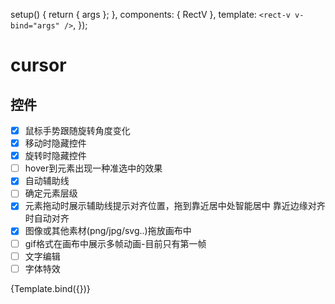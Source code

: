 

<Meta title="fabric/cursor" component={RectV} argTypes={{}} />

  setup() {
    return { args };
  },
  components: { RectV },
  template: `<rect-v v-bind="args" />`,
});

# cursor

## 控件
- [x] 鼠标手势跟随旋转角度变化
- [x] 移动时隐藏控件
- [x] 旋转时隐藏控件
- [ ] hover到元素出现一种准选中的效果
- [x] 自动辅助线
- [ ] 确定元素层级
- [x] 元素拖动时展示辅助线提示对齐位置，拖到靠近居中处智能居中 靠近边缘对齐时自动对齐
- [x] 图像或其他素材(png/jpg/svg..)拖放画布中
- [ ] gif格式在画布中展示多帧动画-目前只有第一帧
- [ ] 文字编辑
- [ ] 字体特效

<Canvas>
  <Story
    name="default"
    args={{
      valueKey: 'id',
      labelKey: 'label',
    }}
  >
    {Template.bind({})}
  </Story>
</Canvas>

<ArgsTable story="default" />
